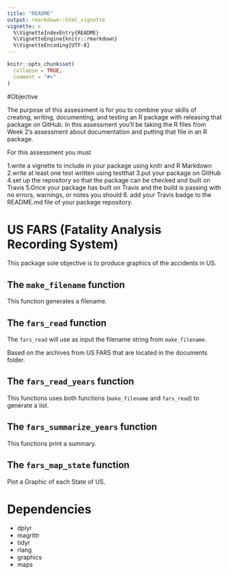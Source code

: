 ```yaml
---
title: "README"
output: rmarkdown::html_vignette
vignette: >
  %\VignetteIndexEntry{README}
  %\VignetteEngine{knitr::rmarkdown}
  %\VignetteEncoding{UTF-8}
---
```


```r
knitr::opts_chunk$set(
  collapse = TRUE,
  comment = "#>"
)
```

#Objective

The purpose of this assessment is for you to combine your skills of creating, writing, documenting, and testing an R package with releasing that package on GitHub. In this assessment you'll be taking the R files from Week 2's assessment about documentation and putting that file in an R package.

For this assessment you must

1.write a vignette to include in your package using knitr and R Markdown
2.write at least one test written using testthat
3.put your package on GitHub
4.set up the repository so that the package can be checked and built on Travis
5.Once your package has built on Travis and the build is passing with no errors, warnings, or notes you should
6. add your Travis badge to the README.md file of your package repository.

# US FARS (Fatality Analysis Recording System)

This package sole objective is to produce graphics of the accidents in US.

## The `make_filename` function

This function generates a filename.

## The `fars_read` function

The `fars_read` will use as input the filename string from `make_filename`.

Based on the archives from US FARS that are located in the documents folder.

## The `fars_read_years` function

This functions uses both functions (`make_filename` and `fars_read`) to generate a list.

## The `fars_summarize_years` function

This functions print a summary.

## The `fars_map_state` function

Plot a Graphic of each State of US.

# Dependencies

* dplyr
* magrittr
* tidyr
* rlang
* graphics
* maps
